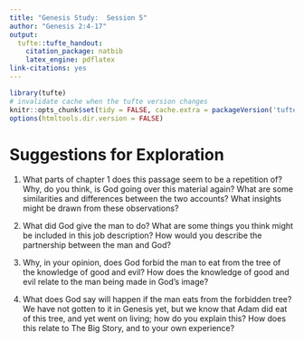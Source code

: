 ```yaml
---
title: "Genesis Study:  Session 5"
author: "Genesis 2:4-17"
output:
  tufte::tufte_handout:
    citation_package: natbib
    latex_engine: pdflatex
link-citations: yes
---
```


```r
library(tufte)
# invalidate cache when the tufte version changes
knitr::opts_chunk$set(tidy = FALSE, cache.extra = packageVersion('tufte'))
options(htmltools.dir.version = FALSE)
```

\newcommand{\vn}[1]{\textit{\textbf{#1}}}

\begin{adjustwidth}{}{-2 in}

\large{}

\begin{spacing}{1.7}

\texttt{\vn{4} These are the generations of the heavens and the earth 
when they were created, in the day that the LORD God made the earth and 
the heavens. \vn{5} When no bush of the field was yet in the land and no 
small plant of the field had yet sprung up --- for the LORD God had not 
caused it to rain on the land, and there was no man to work the ground, 
\vn{6} and a mist was going up from the land and was watering the whole 
face of the ground --- \vn{7} then the LORD God formed the man of dust 
from the ground and breathed into his nostrils the breath of life, and 
the man became a living creature. \vn{8} And the LORD God planted a garden 
in Eden, in the east, and there he put the man whom he had formed. \vn{9} 
And out of the ground the LORD God made to spring up every tree that is 
pleasant to the sight and good for food.  The tree of life was in the 
midst of the garden, and the tree of the knowledge of good and evil. \vn{10} 
A river flowed out of Eden to water the garden, and there it divided and 
became four rivers. \vn{11} The name of the first is the Pishon.  It is the 
one that flowed around the whole land of Havilah, where there is gold. 
\vn{12} And the gold of that land is good; bdellium and onyx stone are 
there. \vn{13} The name of the second river is the Gihon.  It is the one 
that flowed around the whole land of Cush. \vn{14} And the name of the 
third river is the Tigris, which flows east of Assyria.  And the fourth 
river is the Euphrates. \vn{15} The LORD God took the man and put him in 
the garden of Eden to work it and keep it. \vn{16} And the LORD God commanded 
the man, saying, "You may surely eat of every tree of the garden, \vn{17} but 
of the tree of the knowledge of good and evil you shall not eat, for in the 
day that you eat of it you shall surely die."    (ESV)}

\end{spacing}

\end{adjustwidth}

\vspace{0.3 in}

# Suggestions for Exploration

\large{}

1. What parts of chapter 1 does this passage seem to be a repetition of? Why, do 
you think, is God going over this material again? What are some similarities and 
differences between the two accounts? What insights might be drawn from these 
observations?

\vspace{0.5 in}

2. What did God give the man to do? What are some things you think might be 
included in this job description? How would you describe the partnership between 
the man and God?

\vspace{0.5 in}

3. Why, in your opinion, does God forbid the man to eat from the tree of the knowledge 
of good and evil? How does the knowledge of good and evil relate to the man being 
made in God's image?

\vspace{0.5 in}

4. What does God say will happen if the man eats from the forbidden tree? We have not 
gotten to it in Genesis yet, but we know that Adam did eat of this tree, and yet went 
on living; how do you explain this? How does this relate to The Big Story, and to 
your own experience?

